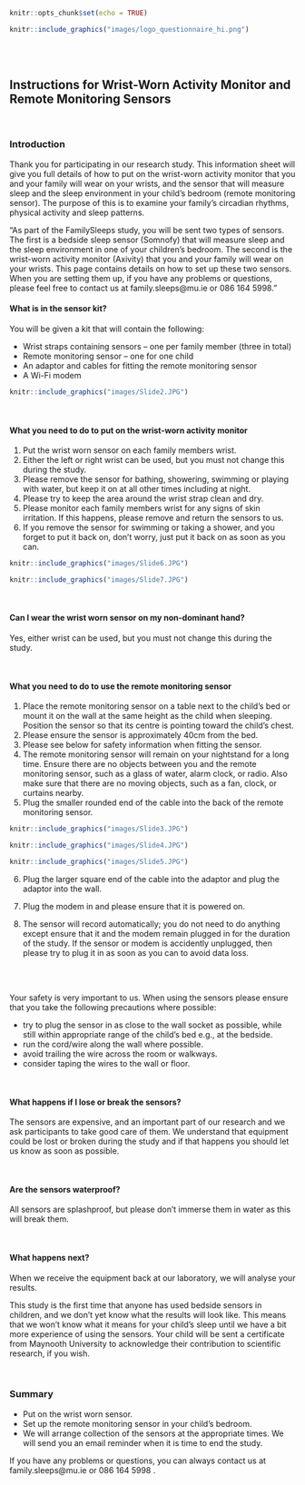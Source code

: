 
```r
knitr::opts_chunk$set(echo = TRUE)
```


```r
knitr::include_graphics("images/logo_questionnaire_hi.png")
```

<br><br> <!-- Add two line breaks -->

##  Instructions for Wrist-Worn Activity Monitor and Remote Monitoring Sensors
&nbsp;

###  Introduction
Thank you for participating in our research study. This information sheet will give you full details of how to put on the wrist-worn activity monitor that you and your family will wear on your wrists, and the sensor that will measure sleep and the sleep environment in your child’s bedroom (remote monitoring sensor). The purpose of this is to examine your family’s circadian rhythms, physical activity and sleep patterns. 

"As part of the FamilySleeps study, you will be sent two types of sensors. The first is a bedside sleep sensor (Somnofy) that will measure sleep and the sleep environment in one of your children’s bedroom. The second is the wrist-worn activity monitor (Axivity) that you and your family will wear on your wrists. This page contains details on how to set up these two sensors. When you are setting them up, if you have any problems or questions, please feel free to contact us at family.sleeps@mu.ie or 086 164 5998."
&nbsp;

#### What is in the sensor kit?  
You will be given a kit that will contain the following:

* Wrist straps containing sensors – one per family member (three in total)
* Remote monitoring sensor – one for one child
* An adaptor and cables for fitting the remote monitoring sensor
* A Wi-Fi modem 



```r
knitr::include_graphics("images/Slide2.JPG")
```



&nbsp;

#### What you need to do to put on the wrist-worn activity monitor
#.  Put the wrist worn sensor on each family members wrist.
#.	Either the left or right wrist can be used, but you must not change this during the study.
#.	Please remove the sensor for bathing, showering, swimming or playing with water, but keep it on at all other times including at night.
#.	Please try to keep the area around the wrist strap clean and dry. 
#.	Please monitor each family members wrist for any signs of skin irritation.  If this happens, please remove and return the sensors to us.
#.	If you remove the sensor for swimming or taking a shower, and you forget to put it back on, don't worry, just put it back on as soon as you can.

```r
knitr::include_graphics("images/Slide6.JPG")
```
```r
knitr::include_graphics("images/Slide7.JPG")
```

&nbsp;

#### Can I wear the wrist worn sensor on my non-dominant hand?  
Yes, either wrist can be used, but you must not change this during the study.  

&nbsp;

#### What you need to do to use the remote monitoring sensor  
#.  Place the remote monitoring sensor on a table next to the child's bed or mount it on the wall at the same height as the child when sleeping. Position the sensor so that its centre is pointing toward the child’s chest.  
#.	Please ensure the sensor is approximately 40cm from the bed.  
#.	Please see below for safety information when fitting the sensor.
#.	The remote monitoring sensor will remain on your nightstand for a long time. Ensure there are no objects between you and the remote monitoring sensor, such as a glass of water, alarm clock, or radio. Also make sure that there are no moving objects, such as a fan, clock, or curtains nearby.
#.  Plug the smaller rounded end of the cable into the back of the remote monitoring sensor.

```r
knitr::include_graphics("images/Slide3.JPG")
```

```r
knitr::include_graphics("images/Slide4.JPG")
```

```r
knitr::include_graphics("images/Slide5.JPG")
```

6.  Plug the larger square end of the cable into the adaptor and plug the adaptor into the wall.

7.  Plug the modem in and please ensure that it is powered on.

8.  The sensor will record automatically; you do not need to do anything except ensure that it and the modem remain plugged in for the duration of the study. If the sensor or modem is accidently unplugged, then please try to plug it in as soon as you can to avoid data loss.

<br> <!-- Add two line breaks -->
&nbsp;

Your safety is very important to us. When using the sensors please ensure that you take the following precautions where possible:

* try to plug the sensor in as close to the wall socket as possible, while still within appropriate range of the child’s bed e.g., at the bedside.
* run the cord/wire along the wall where possible.
* avoid trailing the wire across the room or walkways.
* consider taping the wires to the wall or floor. 

&nbsp;

#### What happens if I lose or break the sensors?
The sensors are expensive, and an important part of our research and we ask participants to take good care of them.  We understand that equipment could be lost or broken during the study and if that happens you should let us know as soon as possible.  


&nbsp;



#### Are the sensors waterproof?
All sensors are splashproof, but please don’t immerse them in water as this will break them.  

&nbsp;

#### What happens next?  
When we receive the equipment back at our laboratory, we will analyse your results. 

This study is the first time that anyone has used bedside sensors in children, and we don’t yet know what the results will look like.  This means that we won’t know what it means for your child’s sleep until we have a bit more experience of using the sensors. Your child will be sent a certificate from Maynooth University to acknowledge their contribution to scientific research, if you wish.  


&nbsp;



### Summary  
*  Put on the wrist worn sensor.
*  Set up the remote monitoring sensor in your child’s bedroom.
*  We will arrange collection of the sensors at the appropriate times. We will send you an email reminder when it is time to end the study.

If you have any problems or questions, you can always contact us at family.sleeps@mu.ie or 086 164 5998 .  

